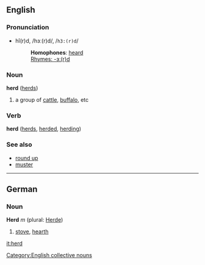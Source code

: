 ==English==
===Pronunciation===
*hî(r)d, /hɜː(r)d/, /<tt>h3:(r)d</tt>/
*:'''Homophones''': [[heard]]
*:[[Rhymes:English:-ɜː(r)d|Rhymes: -ɜː(r)d]]

===Noun===
'''herd''' ([[herds]])

# a group of [[cattle]], [[buffalo]], etc

===Verb===
'''herd''' ([[herds]], [[herded]], [[herding]])

=== See also ===
* [[round up]]<!-- also hyphenated or single word? may be a synonym -->
* [[muster]]

----

==German==
===Noun===
'''Herd''' ''m'' (plural: [[Herde]])

# [[stove]], [[hearth]]


[[Category:English collective nouns]]

[[it:herd]]